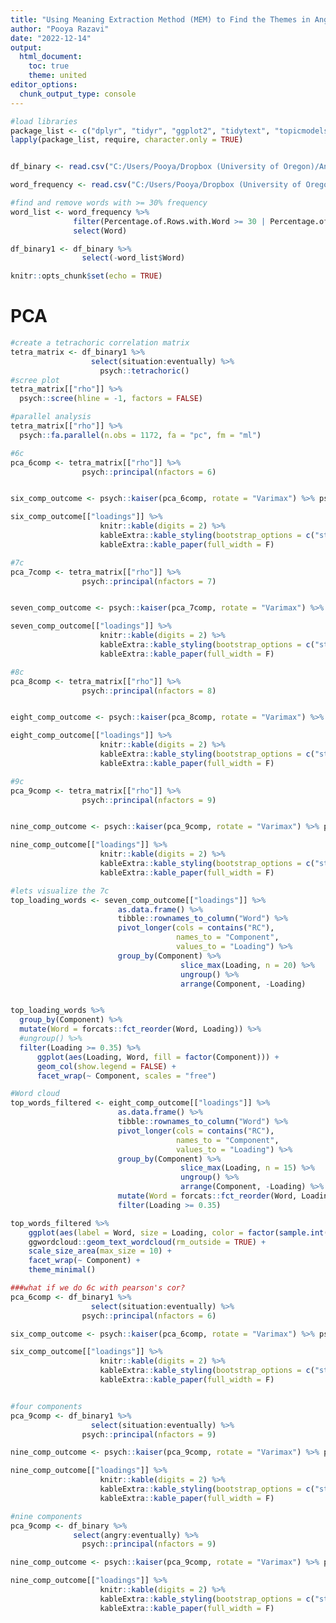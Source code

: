 ```yaml
---
title: "Using Meaning Extraction Method (MEM) to Find the Themes in Anger Narratives"
author: "Pooya Razavi"
date: "2022-12-14"
output: 
  html_document:
    toc: true
    theme: united
editor_options: 
  chunk_output_type: console
---
```


```r
#load libraries
package_list <- c("dplyr", "tidyr", "ggplot2", "tidytext", "topicmodels", "stm")
lapply(package_list, require, character.only = TRUE)


df_binary <- read.csv("C:/Users/Pooya/Dropbox (University of Oregon)/Anger Dissertation/LIWC/MEM/ngram1 threshold2_5percent/LIWC-22 Results - Narratives_for_LIWC - MEM Binary.csv")

word_frequency <- read.csv("C:/Users/Pooya/Dropbox (University of Oregon)/Anger Dissertation/LIWC/MEM/ngram1 threshold2_5percent/LIWC-22 Results - Narratives_for_LIWC - MEM Frequencies.csv")

#find and remove words with >= 30% frequency
word_list <- word_frequency %>% 
              filter(Percentage.of.Rows.with.Word >= 30 | Percentage.of.Rows.with.Word < 5) %>% 
              select(Word)

df_binary1 <- df_binary %>% 
                select(-word_list$Word)

knitr::opts_chunk$set(echo = TRUE)
```

# PCA

```r
#create a tetrachoric correlation matrix
tetra_matrix <- df_binary1 %>% 
                  select(situation:eventually) %>% 
                    psych::tetrachoric()
#scree plot
tetra_matrix[["rho"]] %>% 
  psych::scree(hline = -1, factors = FALSE)

#parallel analysis
tetra_matrix[["rho"]] %>% 
  psych::fa.parallel(n.obs = 1172, fa = "pc", fm = "ml")

#6c
pca_6comp <- tetra_matrix[["rho"]] %>%  
                psych::principal(nfactors = 6)


six_comp_outcome <- psych::kaiser(pca_6comp, rotate = "Varimax") %>% psych::fa.sort()

six_comp_outcome[["loadings"]] %>% 
                    knitr::kable(digits = 2) %>%
                    kableExtra::kable_styling(bootstrap_options = c("striped", "hover")) %>% 
                    kableExtra::kable_paper(full_width = F)

#7c
pca_7comp <- tetra_matrix[["rho"]] %>%  
                psych::principal(nfactors = 7)


seven_comp_outcome <- psych::kaiser(pca_7comp, rotate = "Varimax") %>% psych::fa.sort()

seven_comp_outcome[["loadings"]] %>% 
                    knitr::kable(digits = 2) %>%
                    kableExtra::kable_styling(bootstrap_options = c("striped", "hover")) %>% 
                    kableExtra::kable_paper(full_width = F)

#8c
pca_8comp <- tetra_matrix[["rho"]] %>%  
                psych::principal(nfactors = 8)


eight_comp_outcome <- psych::kaiser(pca_8comp, rotate = "Varimax") %>% psych::fa.sort()

eight_comp_outcome[["loadings"]] %>% 
                    knitr::kable(digits = 2) %>%
                    kableExtra::kable_styling(bootstrap_options = c("striped", "hover")) %>% 
                    kableExtra::kable_paper(full_width = F)

#9c
pca_9comp <- tetra_matrix[["rho"]] %>%  
                psych::principal(nfactors = 9)


nine_comp_outcome <- psych::kaiser(pca_9comp, rotate = "Varimax") %>% psych::fa.sort()

nine_comp_outcome[["loadings"]] %>% 
                    knitr::kable(digits = 2) %>%
                    kableExtra::kable_styling(bootstrap_options = c("striped", "hover")) %>% 
                    kableExtra::kable_paper(full_width = F)

#lets visualize the 7c
top_loading_words <- seven_comp_outcome[["loadings"]] %>% 
                        as.data.frame() %>% 
                        tibble::rownames_to_column("Word") %>% 
                        pivot_longer(cols = contains("RC"),
                                     names_to = "Component",
                                     values_to = "Loading") %>% 
                        group_by(Component) %>% 
                                      slice_max(Loading, n = 20) %>% 
                                      ungroup() %>% 
                                      arrange(Component, -Loading)


top_loading_words %>% 
  group_by(Component) %>% 
  mutate(Word = forcats::fct_reorder(Word, Loading)) %>% 
  #ungroup() %>% 
  filter(Loading >= 0.35) %>% 
      ggplot(aes(Loading, Word, fill = factor(Component))) + 
      geom_col(show.legend = FALSE) + 
      facet_wrap(~ Component, scales = "free")

#Word cloud
top_words_filtered <- eight_comp_outcome[["loadings"]] %>% 
                        as.data.frame() %>% 
                        tibble::rownames_to_column("Word") %>% 
                        pivot_longer(cols = contains("RC"),
                                     names_to = "Component",
                                     values_to = "Loading") %>% 
                        group_by(Component) %>% 
                                      slice_max(Loading, n = 15) %>% 
                                      ungroup() %>% 
                                      arrange(Component, -Loading) %>% 
                        mutate(Word = forcats::fct_reorder(Word, Loading)) %>% 
                        filter(Loading >= 0.35)

top_words_filtered %>% 
    ggplot(aes(label = Word, size = Loading, color = factor(sample.int(10, nrow(top_words_filtered), replace = TRUE)))) +
    ggwordcloud::geom_text_wordcloud(rm_outside = TRUE) +
    scale_size_area(max_size = 10) +
    facet_wrap(~ Component) +
    theme_minimal()
```


```r

###what if we do 6c with pearson's cor?
pca_6comp <- df_binary1 %>% 
                  select(situation:eventually) %>% 
                psych::principal(nfactors = 6)

six_comp_outcome <- psych::kaiser(pca_6comp, rotate = "Varimax") %>% psych::fa.sort()

six_comp_outcome[["loadings"]] %>% 
                    knitr::kable(digits = 2) %>%
                    kableExtra::kable_styling(bootstrap_options = c("striped", "hover")) %>% 
                    kableExtra::kable_paper(full_width = F)


#four components
pca_9comp <- df_binary1 %>% 
                  select(situation:eventually) %>% 
                psych::principal(nfactors = 9)

nine_comp_outcome <- psych::kaiser(pca_9comp, rotate = "Varimax") %>% psych::fa.sort()

nine_comp_outcome[["loadings"]] %>% 
                    knitr::kable(digits = 2) %>%
                    kableExtra::kable_styling(bootstrap_options = c("striped", "hover")) %>% 
                    kableExtra::kable_paper(full_width = F)

#nine components
pca_9comp <- df_binary %>% 
              select(angry:eventually) %>% 
                psych::principal(nfactors = 9)

nine_comp_outcome <- psych::kaiser(pca_9comp, rotate = "Varimax") %>% psych::fa.sort()

nine_comp_outcome[["loadings"]] %>% 
                    knitr::kable(digits = 2) %>%
                    kableExtra::kable_styling(bootstrap_options = c("striped", "hover")) %>% 
                    kableExtra::kable_paper(full_width = F)

```

